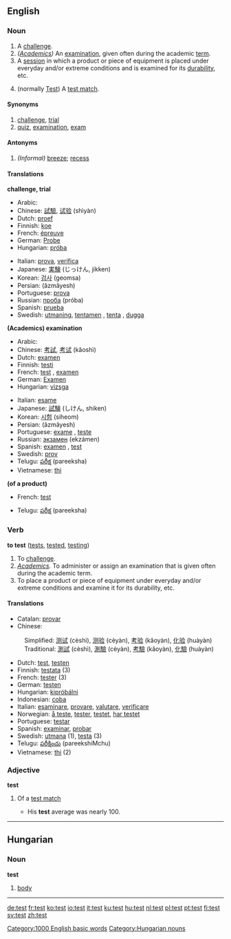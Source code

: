 {{See|Test}}
==English==

=== Noun ===
{{en-noun-reg}}

#A [[challenge#Noun|challenge]].
#''([[Academics]])'' An [[examination]], given often during the academic [[term]].
#A [[session]] in which a product or piece of equipment is placed under everyday and/or extreme conditions and is examined for its [[durability]], etc.
#{{Cricket}} (normally [[Test]]) A [[test match]].

==== Synonyms ====
#[[challenge]], [[trial]]
#[[quiz]], [[examination]], [[exam]]

==== Antonyms ====
#''(Informal)'' [[breeze]]; [[recess]]

==== Translations ====
'''challenge, trial'''
{{top}}
*Arabic: {{ARchar|[[اختبار]]}} {{Unicode|(’iχtibá:r)}} {{m}}
*Chinese: [[試驗]], [[试验]] (shìyàn)
*Dutch: [[proef]]
*Finnish: [[koe]]
*French: [[épreuve]] {{f}}
*German: [[Probe]] {{f}}
*Hungarian: [[próba]]
{{mid}}
*Italian: [[prova]], [[verifica]]
*Japanese: [[実験]] (じっけん, jikken)
*Korean: [[검사]] (geomsa)
*Persian: {{FAchar|[[آزمایش]]}} (âzmâyesh)
*Portuguese: [[prova]] {{f}}
*Russian: [[проба]] (próba) {{f}}
*Spanish: [[prueba]] {{f}}
*Swedish: [[utmaning]], [[tentamen]] {{c}}, [[tenta]] {{c}}, [[dugga]] {{c}}
{{bottom}}

'''(Academics) examination'''
{{top}}
*Arabic: {{ARchar|[[امتحان]]}} {{Unicode|(’imtihá:n)}} {{m}}
*Chinese: [[考試]], [[考试]] (kǎoshì)
*Dutch: [[examen]]
*Finnish: [[testi]]
*French: [[test]] {{m}}, [[examen]] {{m}}
*German: [[Examen]] {{m}}
*Hungarian: [[vizsga]]
{{mid}}
*Italian: [[esame]] {{m}}
*Japanese: [[試験]] (しけん, shiken)
*Korean: [[시험]] (siheom)
*Persian: {{FAchar|[[آزمایش]]}} (âzmâyesh)
*Portuguese: [[exame]] {{m}}, [[teste]] {{m}}
*Russian: [[экзамен]] (ekzámen) {{m}}
*Spanish: [[examen]] {{m}}, [[test]] {{m}}
*Swedish: [[prov]]
*Telugu: [[పరీక్ష]] (pareeksha)
*Vietnamese: [[thi]]
{{bottom}}

'''(of a product)'''
{{top}}
*French: [[test]] {{m}}
{{mid}}
*Telugu: [[పరీక్ష]] (pareeksha)
{{bottom}}

=== Verb ===
'''to test''' ([[tests]], [[tested]], [[testing]])

#To [[Challenge#Verb|challenge]].
#''[[Academics]].'' To administer or assign an examination that is given often during the academic term.
#To place a product or piece of equipment under everyday and/or extreme conditions and examine it for its durability, etc.

==== Translations ====
*Catalan: [[provar]]
*Chinese:
:Simplified: [[测试]] (cèshì), [[测验]] (cèyàn), [[考验]] (kǎoyàn), [[化验]] (huàyàn)
:Traditional: [[測試]] (cèshì), [[測驗]] (cèyàn), [[考驗]] (kǎoyàn), [[化驗]] (huàyàn)
*Dutch: [[test]], [[testen]]
*Finnish: [[testata]] (3)
*French: [[tester]] (3)
*German: [[testen]]
*Hungarian: [[kipróbálni]]
*Indonesian: [[coba]]
*Italian: [[esaminare]], [[provare]], [[valutare]], [[verificare]]
*Norwegian: [[å teste]], [[tester]], [[testet]], [[har testet]]
*Portuguese: [[testar]]
*Spanish: [[examinar]], [[probar]]
*Swedish: [[utmana]] (1), [[testa]] (3)
*Telugu: [[పరీక్షించు]] (pareekshiMchu)
*Vietnamese: [[thi]] (2)

===Adjective===
'''test'''

#{{Cricket}} Of a [[test match]]
#* His '''test''' average was nearly 100.

[[Category:1000 English basic words]]


----

==Hungarian==

=== Noun ===
'''test'''

#[[body]]

[[Category:Hungarian nouns]]

----

[[de:test]]
[[fr:test]]
[[ko:test]]
[[io:test]]
[[it:test]]
[[ku:test]]
[[hu:test]]
[[nl:test]]
[[pl:test]]
[[pt:test]]
[[fi:test]]
[[sv:test]]
[[zh:test]]